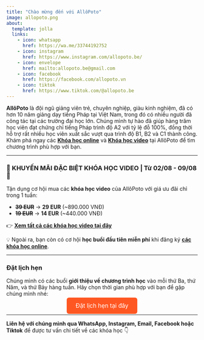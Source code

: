 ```yaml
---
title: "Chào mừng đến với AllôPoto"
image: allopoto.png
about:
  template: jolla
  links:
    - icon: whatsapp
      href: https://wa.me/33744192752
    - icon: instagram
      href: https://www.instagram.com/allopoto.be/
    - icon: envelope
      href: mailto:allopoto.be@gmail.com
    - icon: facebook
      href: https://facebook.com/allopoto.vn
    - icon: tiktok
      href: https://www.tiktok.com/@allopoto.be
---
```


**AllôPoto** là đội ngũ giảng viên trẻ, chuyên nghiệp, giàu kinh nghiệm, đã có hơn 10 năm giảng dạy tiếng Pháp tại Việt Nam, trong đó có nhiều người đã công tác tại các trường đại học lớn. Chúng mình tự hào đã giúp hàng trăm học viên đạt chứng chỉ tiếng Pháp trình độ A2 với tỷ lệ đỗ 100%, đồng thời hỗ trợ rất nhiều học viên xuất sắc vượt qua trình độ B1, B2 và C1 thành công.\
Khám phá ngay các [**Khóa học online**](courses.qmd) và [**Khóa học video**](courses-video.qmd) tại AllôPoto để tìm chương trình phù hợp với bạn.\

---

### 🎉 KHUYẾN MÃI ĐẶC BIỆT KHÓA HỌC VIDEO | Từ 02/08 - 09/08 🎉

Tận dụng cơ hội mua các **khóa học video** của AllôPoto với giá ưu đãi chỉ trong 1 tuần:

- ~~**39 EUR**~~ → **29 EUR** (~890.000 VNĐ)  
- ~~**19 EUR**~~ → **14 EUR** (~440.000 VNĐ)

👉 [**Xem tất cả các khóa học video tại đây**](courses-video.qmd)

💡 Ngoài ra, bạn còn có cơ hội **học buổi đầu tiên miễn phí** khi đăng ký [**các khóa học online**](courses.qmd).

---

### Đặt lịch hẹn

Chúng mình có các buổi **giới thiệu về chương trình học** vào mỗi thứ Ba, thứ Năm, và thứ Bảy hàng tuần. Hãy chọn thời gian phù hợp với bạn để gặp chúng mình nhé:

<div style="text-align: center;">
  <a href="https://zcal.co/allopoto/intro" target="_blank" style="padding: 12px 24px; background-color: #ff5722; color: white; text-decoration: none; border-radius: 6px; font-size: 1.1em;">Đặt lịch hẹn tại đây</a>
</div>

---

**Liên hệ với chúng mình qua WhatsApp, Instagram, Email, Facebook hoặc Tiktok** để được tư vấn chi tiết về các khóa học 👇
